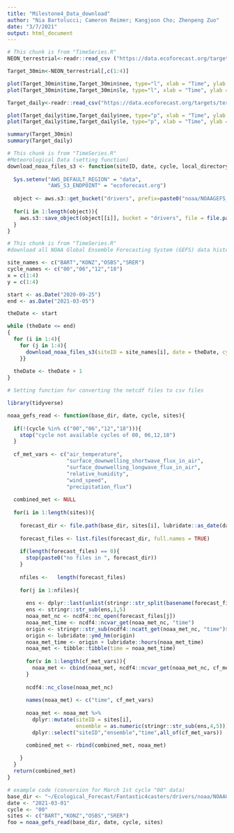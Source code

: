 ```yaml
---
title: "Milestone4_Data_download"
author: "Nia Bartolucci; Cameron Reimer; Kangjoon Cho; Zhenpeng Zuo"
date: "3/7/2021"
output: html_document
---
```


```r
# This chunk is from "TimeSeries.R"
NEON_terrestrial<-readr::read_csv ("https://data.ecoforecast.org/targets/terrestrial/terrestrial_30min-targets.csv.gz")

Target_30min<-NEON_terrestrial[,c(1:4)]

plot(Target_30min$time,Target_30min$nee, type="l", xlab = "Time", ylab = "NEE(umol CO2 m-2 s-1)")
plot(Target_30min$time,Target_30min$le, type="l", xlab = "Time", ylab = "Latent Heat Flux (W/m^2)")

Target_daily<-readr::read_csv("https://data.ecoforecast.org/targets/terrestrial/terrestrial_daily-targets.csv.gz")

plot(Target_daily$time,Target_daily$nee, type="p", xlab = "Time", ylab = "NEE(umol CO2 m-2 s-1)")
plot(Target_daily$time,Target_daily$le, type="p", xlab = "Time", ylab = "Latent Heat Flux (W/m^2)")

summary(Target_30min)
summary(Target_daily)

```

```r
# This chunk is from "TimeSeries.R"
#Meteorological Data (setting function)
download_noaa_files_s3 <- function(siteID, date, cycle, local_directory){
  
  Sys.setenv("AWS_DEFAULT_REGION" = "data",
             "AWS_S3_ENDPOINT" = "ecoforecast.org")
  
  object <- aws.s3::get_bucket("drivers", prefix=paste0("noaa/NOAAGEFS_1hr/",siteID,"/",date,"/",cycle))
  
  for(i in 1:length(object)){
    aws.s3::save_object(object[[i]], bucket = "drivers", file = file.path(local_directory, object[[i]]$Key))
  }
}

```

```r
# This chunk is from "TimeSeries.R"
#download all NOAA Global Ensemble Forecasting System (GEFS) data history (from Sep 25th, 2020 to Mar 5th, 2021)

site_names <- c("BART","KONZ","OSBS","SRER")
cycle_names <- c("00","06","12","18")
x = c(1:4)
y = c(1:4)

start <- as.Date("2020-09-25")
end <- as.Date("2021-03-05")

theDate <- start

while (theDate <= end)
{
  for (i in 1:4){
    for (j in 1:4){
      download_noaa_files_s3(siteID = site_names[i], date = theDate, cycle = cycle_names[j], local_directory <- "~/Ecological_Forecast/Fantastic4casters/drivers")  
    }}
  
  theDate <- theDate + 1
}

```

```r

# Setting function for converting the netcdf files to csv files

library(tidyverse)

noaa_gefs_read <- function(base_dir, date, cycle, sites){
  
  if(!(cycle %in% c("00","06","12","18"))){
    stop("cycle not available cycles of 00, 06,12,18")
  }
  
  cf_met_vars <- c("air_temperature",
                   "surface_downwelling_shortwave_flux_in_air",
                   "surface_downwelling_longwave_flux_in_air",
                   "relative_humidity",
                   "wind_speed",
                   "precipitation_flux")
  
  combined_met <- NULL
  
  for(i in 1:length(sites)){
    
    forecast_dir <- file.path(base_dir, sites[i], lubridate::as_date(date),cycle)
    
    forecast_files <- list.files(forecast_dir, full.names = TRUE)
    
    if(length(forecast_files) == 0){
      stop(paste0("no files in ", forecast_dir))
    }
    
    nfiles <-   length(forecast_files)
    
    for(j in 1:nfiles){
    
      ens <- dplyr::last(unlist(stringr::str_split(basename(forecast_files[j]),"_")))
      ens <- stringr::str_sub(ens,1,5)
      noaa_met_nc <- ncdf4::nc_open(forecast_files[j])
      noaa_met_time <- ncdf4::ncvar_get(noaa_met_nc, "time")
      origin <- stringr::str_sub(ncdf4::ncatt_get(noaa_met_nc, "time")$units, 13, 28)
      origin <- lubridate::ymd_hm(origin)
      noaa_met_time <- origin + lubridate::hours(noaa_met_time)
      noaa_met <- tibble::tibble(time = noaa_met_time)
      
      for(v in 1:length(cf_met_vars)){
        noaa_met <- cbind(noaa_met, ncdf4::ncvar_get(noaa_met_nc, cf_met_vars[v]))
      }
      
      ncdf4::nc_close(noaa_met_nc)
      
      names(noaa_met) <- c("time", cf_met_vars)
      
      noaa_met <- noaa_met %>% 
        dplyr::mutate(siteID = sites[i],
                      ensemble = as.numeric(stringr::str_sub(ens,4,5))) %>% 
        dplyr::select("siteID","ensemble","time",all_of(cf_met_vars))

      combined_met <- rbind(combined_met, noaa_met)
      
    }
  }
  return(combined_met)
}

```

```r
# example code (conversion for March 1st cycle "00" data)
base_dir <- "~/Ecological_Forecast/Fantastic4casters/drivers/noaa/NOAAGEFS_1hr"
date <- "2021-03-01"
cycle <- "00"
sites <- c("BART","KONZ","OSBS","SRER")
foo = noaa_gefs_read(base_dir, date, cycle, sites)
```

